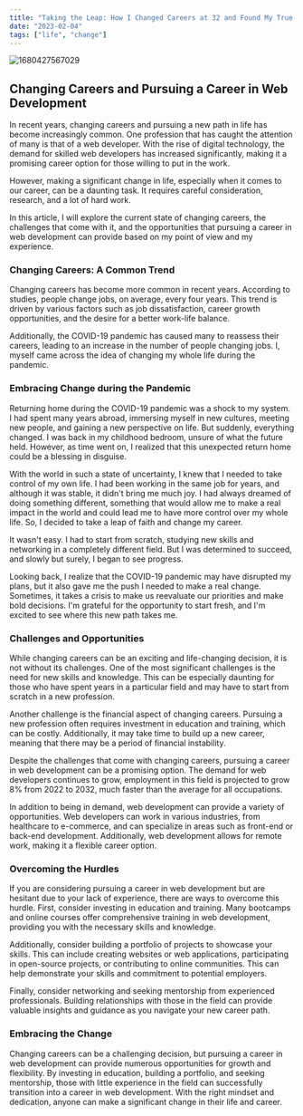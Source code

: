 ```yaml
---
title: "Taking the Leap: How I Changed Careers at 32 and Found My True Calling"
date: "2023-02-04"
tags: ["life", "change"]
---
```


![1680427567029](https://github.com/lucaf1990/Articles-Blog/assets/117093377/0049098c-5f66-4394-986c-d2f09de00094)


## Changing Careers and Pursuing a Career in Web Development

In recent years, changing careers and pursuing a new path in life has become increasingly common. One profession that has caught the attention of many is that of a web developer. With the rise of digital technology, the demand for skilled web developers has increased significantly, making it a promising career option for those willing to put in the work.

However, making a significant change in life, especially when it comes to our career, can be a daunting task. It requires careful consideration, research, and a lot of hard work.

In this article, I will explore the current state of changing careers, the challenges that come with it, and the opportunities that pursuing a career in web development can provide based on my point of view and my experience.

### Changing Careers: A Common Trend

Changing careers has become more common in recent years. According to studies, people change jobs, on average, every four years. This trend is driven by various factors such as job dissatisfaction, career growth opportunities, and the desire for a better work-life balance.

Additionally, the COVID-19 pandemic has caused many to reassess their careers, leading to an increase in the number of people changing jobs. I, myself came across the idea of changing my whole life during the pandemic.

### Embracing Change during the Pandemic

Returning home during the COVID-19 pandemic was a shock to my system. I had spent many years abroad, immersing myself in new cultures, meeting new people, and gaining a new perspective on life. But suddenly, everything changed. I was back in my childhood bedroom, unsure of what the future held. However, as time went on, I realized that this unexpected return home could be a blessing in disguise.

With the world in such a state of uncertainty, I knew that I needed to take control of my own life. I had been working in the same job for years, and although it was stable, it didn't bring me much joy. I had always dreamed of doing something different, something that would allow me to make a real impact in the world and could lead me to have more control over my whole life. So, I decided to take a leap of faith and change my career.

It wasn't easy. I had to start from scratch, studying new skills and networking in a completely different field. But I was determined to succeed, and slowly but surely, I began to see progress.

Looking back, I realize that the COVID-19 pandemic may have disrupted my plans, but it also gave me the push I needed to make a real change. Sometimes, it takes a crisis to make us reevaluate our priorities and make bold decisions. I'm grateful for the opportunity to start fresh, and I'm excited to see where this new path takes me.

### Challenges and Opportunities

While changing careers can be an exciting and life-changing decision, it is not without its challenges. One of the most significant challenges is the need for new skills and knowledge. This can be especially daunting for those who have spent years in a particular field and may have to start from scratch in a new profession.

Another challenge is the financial aspect of changing careers. Pursuing a new profession often requires investment in education and training, which can be costly. Additionally, it may take time to build up a new career, meaning that there may be a period of financial instability.

Despite the challenges that come with changing careers, pursuing a career in web development can be a promising option. The demand for web developers continues to grow, employment in this field is projected to grow 8% from 2022 to 2032, much faster than the average for all occupations.

In addition to being in demand, web development can provide a variety of opportunities. Web developers can work in various industries, from healthcare to e-commerce, and can specialize in areas such as front-end or back-end development. Additionally, web development allows for remote work, making it a flexible career option.

### Overcoming the Hurdles

If you are considering pursuing a career in web development but are hesitant due to your lack of experience, there are ways to overcome this hurdle. First, consider investing in education and training. Many bootcamps and online courses offer comprehensive training in web development, providing you with the necessary skills and knowledge.

Additionally, consider building a portfolio of projects to showcase your skills. This can include creating websites or web applications, participating in open-source projects, or contributing to online communities. This can help demonstrate your skills and commitment to potential employers.

Finally, consider networking and seeking mentorship from experienced professionals. Building relationships with those in the field can provide valuable insights and guidance as you navigate your new career path.

### Embracing the Change

Changing careers can be a challenging decision, but pursuing a career in web development can provide numerous opportunities for growth and flexibility. By investing in education, building a portfolio, and seeking mentorship, those with little experience in the field can successfully transition into a career in web development. With the right mindset and dedication, anyone can make a significant change in their life and career.
